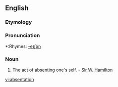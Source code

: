 ==English==

===Etymology===
{{suffix|absent|ation}}

===Pronunciation===
*:Rhymes: [[Rhymes:English:-eɪʃǝn|-eɪʃǝn]]

===Noun===
{{en-noun}}

#The act of [[absenting]] one's self. - [[Sir W. Hamilton]]

[[vi:absentation]]